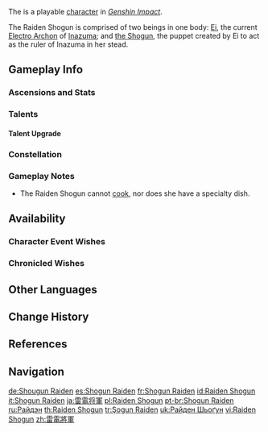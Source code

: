 {{CharacterTabs}}
{{About|the playable character|other uses|Raiden Shogun (Disambiguation)}}
{{Character Infobox
|image            = <gallery>
Raiden Shogun Card.png|Card
Character Raiden Shogun Full Wish.png|Wish
Character Raiden Shogun Game.png|In-Game
</gallery>

<!--Playable Character Information-->
|type             = Playable
|element          = Electro
|weapon           = Polearm
|quality          = 5

<!--Character Information-->
|name             = Raiden Shogun
|realname         = Raiden Ei
|birthday         = June 26th
|constellation    = Imperatrix Umbrosa
|affiliation      = Inazuma City
|affiliation2     = Inazuma Shogunate
|affiliation3     = The Seven
|group            = Gods
|dish             = None
|namecard         = Raiden Shogun: Enlightenment
|region           = Inazuma
|obtain           =
* [[Reign of Serenity|Event Wish &mdash; Reign of Serenity]]
|obtainType       = Event-Exclusive
|event_name       = Reign of Serenity
|releaseDate      = 2021-09-01

<!--Titles-->
|title            = Plane of Euthymia
|title2           = Her Eternal Excellency

<!--Voice Actors-->
|voiceEN          = [[imdb:nm3304361|Anne Yatco]]<ref>Twitter: [https://twitter.com/GenshinImpact/status/1430771997605339137 EN VA Announcement]</ref>
|voiceCN          = [https://zh.moegirl.org.cn/菊花花 Juhuahua ({{zh|菊花花}})]<ref>HoYoverse Chinese News: [https://ys.mihoyo.com/main/news/detail/16261 {{zh|2.0版本PV：「不动鸣神，泡影断灭」}}]</ref>
|voiceJP          = {{w|Miyuki Sawashiro|Sawashiro Miyuki ({{ja|沢城 みゆき}})}}<ref>Twitter: [https://twitter.com/Genshin_7/status/1413467811591069702 JP VA Announcement]</ref>
|voiceKR          = {{w|ko:박지윤_(성우)|Park Ji-yoon ({{ko|박지윤}})}}<ref>Twitter: [https://twitter.com/genshinimpactkr/status/1430773982895222785 KR VA Announcement]</ref>
}}
The {{Lang|'''Raiden Shogun'''|ja=雷電将軍|ja_rm=Raiden Shougun}} is a playable {{Electro}} [[character]] in ''[[Genshin Impact]]''.

The Raiden Shogun is comprised of two beings in one body: [[Ei]], the current [[Electro Archon]] of [[Inazuma]]; and [[the Shogun]], the puppet created by Ei to act as the ruler of Inazuma in her stead.

==Gameplay Info==
===Ascensions and Stats===
{{Character Ascensions and Stats}}

===Talents===
{{Talent Table}}

====Talent Upgrade====
{{Talent Upgrade}}

===Constellation===
{{Constellation Table}}

===Gameplay Notes===
* The Raiden Shogun cannot [[cook]], nor does she have a specialty dish.

==Availability==
===Character Event Wishes===
{{Featured}}
===Chronicled Wishes===
{{Featured|chronicled=1}}

==Other Languages==
{{Other Languages|default_hidden = 1
|en      = Raiden Shogun
|zhs     = 雷电将军
|zhs_rm  = Léidiàn Jiāngjūn
|zht     = 雷電將軍
|zht_rm  = Léidiàn Jiāngjūn
|ja      = 雷電将軍
|ja_rm   = Raiden Shougun
|ko      = 라이덴 쇼군
|es      = Shogun Raiden
|fr      = Shogun Raiden
|ru      = Райдэн
|th      = Raiden Shogun
|vi      = Raiden Shogun
|de      = Shougun Raiden
|id      = Raiden Shogun
|pt      = Shogun Raiden
|tr      = Şogun Raiden
|it      = Shogun Raiden
}}

==Change History==
{{Change History|2.1|introduced=1.0}}

==References==
{{Reflist|2}}

==Navigation==
{{Character Navbox}}

<!--interwiki-->

[[de:Shougun Raiden]]
[[es:Shogun Raiden]]
[[fr:Shogun Raiden]]
[[id:Raiden Shogun]]
[[it:Shogun Raiden]]
[[ja:雷電将軍]]
[[pl:Raiden Shogun]]
[[pt-br:Shogun Raiden]]
[[ru:Райдэн]]
[[th:Raiden Shogun]]
[[tr:Şogun Raiden]]
[[uk:Райден Шьоґун]]
[[vi:Raiden Shogun]]
[[zh:雷電將軍]]
